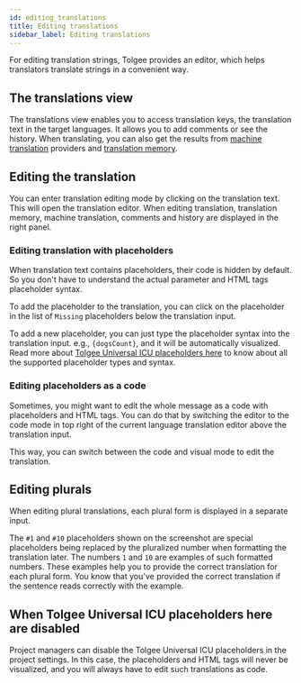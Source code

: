 ```yaml
---
id: editing_translations
title: Editing translations
sidebar_label: Editing translations
---
```


For editing translation strings, Tolgee provides an editor, which helps translators translate strings in a
convenient way.

## The translations view
The translations view enables you to access translation keys, the translation text in the target languages. It allows you to
add comments or see the history. When translating, you can also get the results from [machine translation](../translation_process/machine_translation.mdx) providers and
[translation memory](../translation_process/translation_memory.mdx).


<ScreenshotWrapper src="/img/docs/platform/editing_translations/translations_view.webp"
                   alt="Translations View" />

## Editing the translation
You can enter translation editing mode by clicking on the translation text. This will open the translation editor.
When editing translation, translation memory, machine translation, comments and history are displayed in the right panel.

### Editing translation with placeholders
When translation text contains placeholders, their code is hidden by default. So you don't have to understand the actual
parameter and HTML tags placeholder syntax.


<ScreenshotWrapper src="/img/docs/platform/editing_translations/editing_with_placeholders.webp"
                   alt="Editing with placeholders" />

To add the placeholder to the translation, you can click on the placeholder in the list of `Missing` placeholders
below the translation input.

To add a new placeholder, you can just type the placeholder syntax into the translation input. e.g., `{dogsCount}`, and it
will be automatically visualized. Read more about [Tolgee Universal ICU placeholders here](/platform/translation_process/tolgee_universal_icu_placeholders)
to know about all the supported placeholder types and syntax.

### Editing placeholders as a code
Sometimes, you might want to edit the whole message as a code with placeholders and HTML tags. You can do that by switching
the editor to the code mode in top right of the current language translation editor above the translation input.

<ScreenshotWrapper src="/img/docs/platform/editing_translations/code_mode.webp"
                   alt="Switching to code mode" />

This way, you can switch between the code and visual mode to edit the translation.

## Editing plurals
When editing plural translations, each plural form is displayed in a separate input.

<ScreenshotWrapper src="/img/docs/platform/editing_translations/editing_plurals.webp"
                   alt="Editing Plurals" />

The `#1` and `#10` placeholders shown on the screenshot are special placeholders being replaced by the pluralized number
when formatting the translation later. The numbers `1` and `10` are examples of such formatted numbers.
These examples help you to provide the correct translation for each plural form. You know that you've provided the correct
translation if the sentence reads correctly with the example.

## When Tolgee Universal ICU placeholders here are disabled
Project managers can disable the Tolgee Universal ICU placeholders in the project settings. In this case, the
placeholders and HTML tags will never be visualized, and you will always have to edit such translations as code.

<ScreenshotWrapper src="/img/docs/platform/editing_translations/icu_disabled.webp"
                   alt="ICU Placeholders disabled" />
